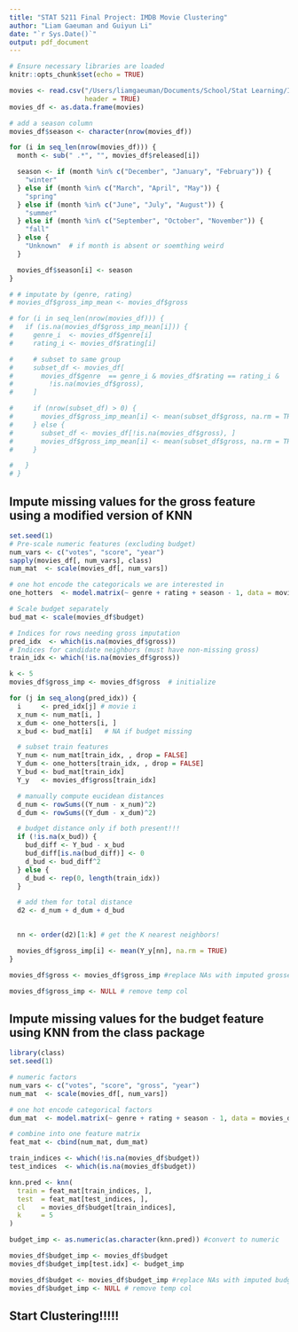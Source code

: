 ```yaml
---
title: "STAT 5211 Final Project: IMDB Movie Clustering"
author: "Liam Gaeuman and Guiyun Li"
date: "`r Sys.Date()`"
output: pdf_document
---
```


```r
# Ensure necessary libraries are loaded
knitr::opts_chunk$set(echo = TRUE)
```


```r
movies <- read.csv("/Users/liamgaeuman/Documents/School/Stat Learning/IMDB_movie_clustering/movies.csv",
                   header = TRUE)
movies_df <- as.data.frame(movies)
```


```r
# add a season column
movies_df$season <- character(nrow(movies_df))

for (i in seq_len(nrow(movies_df))) {
  month <- sub(" .*", "", movies_df$released[i])

  season <- if (month %in% c("December", "January", "February")) {
    "winter"
  } else if (month %in% c("March", "April", "May")) {
    "spring"
  } else if (month %in% c("June", "July", "August")) {
    "summer"
  } else if (month %in% c("September", "October", "November")) {
    "fall"
  } else {
    "Unknown"  # if month is absent or soemthing weird
  }

  movies_df$season[i] <- season
}
```


```r
# # imputate by (genre, rating)
# movies_df$gross_imp_mean <- movies_df$gross

# for (i in seq_len(nrow(movies_df))) {
#   if (is.na(movies_df$gross_imp_mean[i])) {
#     genre_i  <- movies_df$genre[i]
#     rating_i <- movies_df$rating[i]

#     # subset to same group
#     subset_df <- movies_df[
#       movies_df$genre  == genre_i & movies_df$rating == rating_i &
#         !is.na(movies_df$gross),
#     ]

#     if (nrow(subset_df) > 0) {
#       movies_df$gross_imp_mean[i] <- mean(subset_df$gross, na.rm = TRUE)
#     } else {
#       subset_df <- movies_df[!is.na(movies_df$gross), ]
#       movies_df$gross_imp_mean[i] <- mean(subset_df$gross, na.rm = TRUE)
#     }

#   }
# }
```

## Impute missing values for the gross feature using a modified version of KNN
```r
set.seed(1)
# Pre-scale numeric features (excluding budget)
num_vars <- c("votes", "score", "year")
sapply(movies_df[, num_vars], class)
num_mat  <- scale(movies_df[, num_vars])

# one hot encode the categoricals we are interested in
one_hotters  <- model.matrix(~ genre + rating + season - 1, data = movies_df)

# Scale budget separately
bud_mat <- scale(movies_df$budget)

# Indices for rows needing gross imputation
pred_idx  <- which(is.na(movies_df$gross))
# Indices for candidate neighbors (must have non‐missing gross)
train_idx <- which(!is.na(movies_df$gross))

k <- 5
movies_df$gross_imp <- movies_df$gross  # initialize

for (j in seq_along(pred_idx)) {
  i     <- pred_idx[j] # movie i
  x_num <- num_mat[i, ]
  x_dum <- one_hotters[i, ]
  x_bud <- bud_mat[i]   # NA if budget missing

  # subset train features
  Y_num <- num_mat[train_idx, , drop = FALSE]
  Y_dum <- one_hotters[train_idx, , drop = FALSE]
  Y_bud <- bud_mat[train_idx]
  Y_y   <- movies_df$gross[train_idx]

  # manually compute eucidean distances 
  d_num <- rowSums((Y_num - x_num)^2)
  d_dum <- rowSums((Y_dum - x_dum)^2)

  # budget distance only if both present!!!
  if (!is.na(x_bud)) {
    bud_diff <- Y_bud - x_bud
    bud_diff[is.na(bud_diff)] <- 0
    d_bud <- bud_diff^2
  } else {
    d_bud <- rep(0, length(train_idx))
  }

  # add them for total distance
  d2 <- d_num + d_dum + d_bud

  
  nn <- order(d2)[1:k] # get the K nearest neighbors!

  movies_df$gross_imp[i] <- mean(Y_y[nn], na.rm = TRUE)
}

movies_df$gross <- movies_df$gross_imp #replace NAs with imputed grosses

movies_df$gross_imp <- NULL # remove temp col
```

## Impute missing values for the budget feature using KNN from the class package
```r
library(class)
set.seed(1)

# numeric factors 
num_vars <- c("votes", "score", "gross", "year")
num_mat  <- scale(movies_df[, num_vars])

# one hot encode categorical factors
dum_mat  <- model.matrix(~ genre + rating + season - 1, data = movies_df)

# combine into one feature matrix
feat_mat <- cbind(num_mat, dum_mat)

train_indices <- which(!is.na(movies_df$budget))
test_indices  <- which(is.na(movies_df$budget))

knn.pred <- knn(
  train = feat_mat[train_indices, ], 
  test  = feat_mat[test_indices, ], 
  cl    = movies_df$budget[train_indices], 
  k     = 5
)

budget_imp <- as.numeric(as.character(knn.pred)) #convert to numeric

movies_df$budget_imp <- movies_df$budget
movies_df$budget_imp[test.idx] <- budget_imp

movies_df$budget <- movies_df$budget_imp #replace NAs with imputed budgets
movies_df$budget_imp <- NULL # remove temp col
```


## Start Clustering!!!!!
```r

```